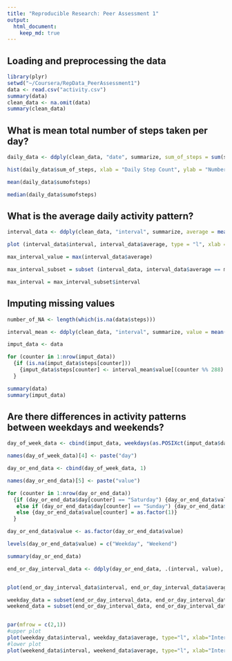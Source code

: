 ```yaml
---
title: "Reproducible Research: Peer Assessment 1"
output: 
  html_document:
    keep_md: true
---
```



## Loading and preprocessing the data

```r
library(plyr)
setwd("~/Coursera/RepData_PeerAssessment1")
data <- read.csv("activity.csv")
summary(data)
clean_data <- na.omit(data)
summary(clean_data)
```

## What is mean total number of steps taken per day?

```r
daily_data <- ddply(clean_data, "date", summarize, sum_of_steps = sum(steps))

hist(daily_data$sum_of_steps, xlab = "Daily Step Count", ylab = "Number of Days", main = "Step Count Histogram")

mean(daily_data$sumofsteps)

median(daily_data$sumofsteps)
```

## What is the average daily activity pattern?

```r
interval_data <- ddply(clean_data, "interval", summarize, average = mean(steps))

plot (interval_data$interval, interval_data$average, type = "l", xlab = "Interval", ylab = "Steps")

max_interval_value = max(interval_data$average)

max_interval_subset = subset (interval_data, interval_data$average == max_interval_value)

max_interval = max_interval_subset$interval

```

## Imputing missing values
```r

number_of_NA <- length(which(is.na(data$steps)))

interval_mean <- ddply(clean_data, "interval", summarize, value = mean(steps))

imput_data <- data

for (counter in 1:nrow(imput_data))
  {if (is.na(imput_data$steps[counter])) 
    {imput_data$steps[counter] <- interval_mean$value[(counter %% 288) + 1]}
  }

summary(data)
summary(imput_data)

```


## Are there differences in activity patterns between weekdays and weekends?

```r
day_of_week_data <- cbind(imput_data, weekdays(as.POSIXct(imput_data$date)))

names(day_of_week_data)[4] <- paste("day")

day_or_end_data <- cbind(day_of_week_data, 1)

names(day_or_end_data)[5] <- paste("value")

for (counter in 1:nrow(day_or_end_data))
  {if (day_or_end_data$day[counter] == "Saturday") {day_or_end_data$value[counter] = 2}
   else if (day_or_end_data$day[counter] == "Sunday") {day_or_end_data$value[counter] = 2}
   else {day_or_end_data$value[counter] = as.factor(1)}
  }

day_or_end_data$value <- as.factor(day_or_end_data$value)

levels(day_or_end_data$value) = c("Weekday", "Weekend")

summary(day_or_end_data)

end_or_day_interval_data <- ddply(day_or_end_data, .(interval, value), summarize, average = mean(steps))


plot(end_or_day_interval_data$interval, end_or_day_interval_data$average, col=end_or_day_interval_data$value, type = "l")

weekday_data = subset(end_or_day_interval_data, end_or_day_interval_data$value == "Weekday")
weekend_data = subset(end_or_day_interval_data, end_or_day_interval_data$value == "Weekend")


par(mfrow = c(2,1))
#upper plot
plot(weekday_data$interval, weekday_data$average, type="l", xlab="Interval", ylab="Average Steps", main="Weekdays")
#lower plot
plot(weekend_data$interval, weekend_data$average, type="l", xlab="Interval", ylab="Average Steps", main="Weekends")

```

